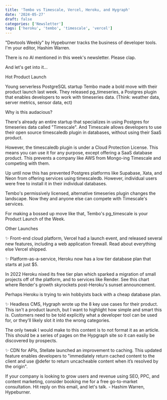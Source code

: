 ```yaml
---
title: 'Tembo vs Timescale, Vercel, Heroku, and Hygraph'
date: '2024-05-27'
draft: false
categories: ['Newsletter']
tags: ['heroku', 'tembo', 'timescale', 'vercel']
---
```


"Devtools Weekly" by Hypeburner tracks the business of developer tools. I'm your editor, Hashim Warren.

There is no AI mentioned in this week's newsletter. Please clap.

And let's get into it...

Hot Product Launch

Young serverless PostgreSQL startup Tembo made a bold move with their product launch last week. They released pg_timeseries, a Postgres plugin that enables developers to work with timeseries data. (Think: weather data, server metrics, sensor data, ect)

Why is this audacious?

There's already an entire startup that specializes in using Postgres for timeseries data called "Timescale". And Timescale allows developers to use their open source timescaledb plugin in databases, without using their SaaS product.

However, the timescaledb plugin is under a Cloud Protection License. This means you can use it for any purpose, except offering a SaaS database product. This prevents a company like AWS from Mongo-ing Timescale and competing with them.

Up until now this has prevented Postgres platforms like Supabase, Xata, and Neon from offering services using timescaledb. However, individual users were free to install it in their individual databases.

Tembo's permissively licensed, alternative timeseries plugin changes the landscape. Now they and anyone else can compete with Timescale's services.

For making a bossed up move like that, Tembo's pg_timescale is your Product Launch of the Week.

Other Launches

✨ Front-end cloud platform, Vercel had a launch event, and released several new features, including a web application firewall. Read about everything else Vercel shipped.

✨ Platform-as-a-service, Heroku now has a low tier database plan that starts at just $5.

In 2022 Heroku nixed its free tier plan which sparked a migration of small projects off of the platform, and to services like Render. See this chart where Render's growth skyrockets post-Heroku's sunset announcement.

Perhaps Heroku is trying to win hobbyists back with a cheap database plan.

✨ Headless CMS, Hygraph wrote up the 8 key use cases for their product. This isn't a product launch, but I want to highlight how simple and smart this is. Customers need to be told explicitly what a developer tool can be used for, or they'll likely slot it into the wrong categories.

The only tweak I would make to this content is to not format it as an article. This should be a series of pages on the Hypgraph site so it can easliy be discovered by prospects.

✨ CDN for APIs, Stellate launched an improvement to caching. This updated feature enables developers to "immediately return cached content to the client and use @defer to return uncacheable content when it’s resolved by the origin".

If your company is looking to grow users and revenue using SEO, PPC, and content marketing, consider booking me for a free go-to-market consultation. Hit reply on this email, and let's talk. - Hashim Warren, Hypeburner.
